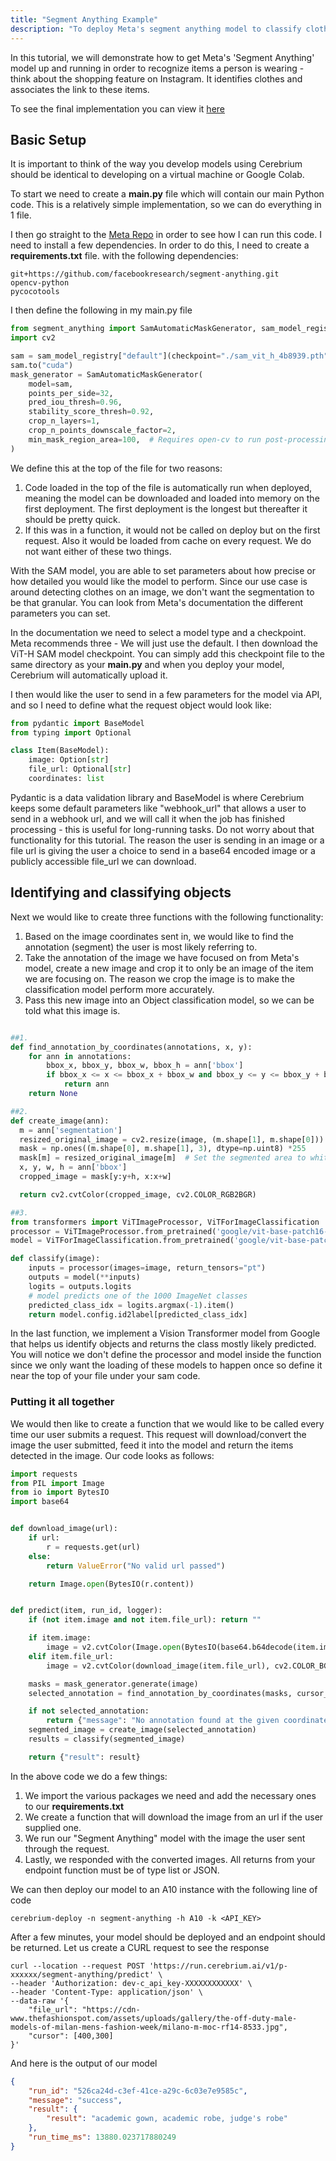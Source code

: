 ```yaml
---
title: "Segment Anything Example"
description: "To deploy Meta's segment anything model to classify clothes"
---
```


In this tutorial, we will demonstrate how to get Meta's 'Segment Anything' model up and running in order to recognize items a person is wearing - think about the
shopping feature on Instagram. It identifies clothes and associates the link to these items.

To see the final implementation you can view it [here](https://github.com/CerebriumAI/examples/tree/master/2-segment-anything)

## Basic Setup

It is important to think of the way you develop models using Cerebrium should be identical to developing on a virtual machine or Google Colab.

To start we need to create a **main.py** file which will contain our main Python code. This is a relatively simple implementation, so we can do everything in 1 file.

I then go straight to the [Meta Repo](https://github.com/facebookresearch/segment-anything) in order to see how I can run this code.
I need to install a few dependencies. In order to do this, I need to create a **requirements.txt** file. with the following dependencies: 

```
git+https://github.com/facebookresearch/segment-anything.git
opencv-python
pycocotools
```

I then define the following in my main.py file

```python
from segment_anything import SamAutomaticMaskGenerator, sam_model_registry
import cv2

sam = sam_model_registry["default"](checkpoint="./sam_vit_h_4b8939.pth")
sam.to("cuda")
mask_generator = SamAutomaticMaskGenerator(
    model=sam,
    points_per_side=32,
    pred_iou_thresh=0.96,
    stability_score_thresh=0.92,
    crop_n_layers=1,
    crop_n_points_downscale_factor=2,
    min_mask_region_area=100,  # Requires open-cv to run post-processing
)
```

We define this at the top of the file for two reasons:
1. Code loaded in the top of the file is automatically run when deployed, meaning the model can be downloaded and loaded into memory on the first deployment.
The first deployment is the longest but thereafter it should be pretty quick.
2. If this was in a function, it would not be called on deploy but on the first request. Also it would be loaded from cache on every request. We do not want either
of these two things.

With the SAM model, you are able to set parameters about how precise or how detailed you would like the model to perform. Since our use case is around detecting
clothes on an image, we don't want the segmentation to be that granular. You can look from Meta's documentation the different parameters you can set.

In the documentation we need to select a model type and a checkpoint. Meta recommends three - We will just use the default. I then download the ViT-H SAM model
checkpoint. You can simply add this checkpoint file to the same directory as your **main.py** and when you deploy your model, Cerebrium will automatically upload it.

I then would like the user to send in a few parameters for the model via API, and so I need to define what the request object would look like:

```python
from pydantic import BaseModel
from typing import Optional

class Item(BaseModel):
    image: Option[str]
    file_url: Optional[str]
    coordinates: list

```

Pydantic is a data validation library and BaseModel is where Cerebrium keeps some default parameters like "webhook_url" that allows a user to send in a webhook url,
and we will call it when the job has finished processing - this is useful for long-running tasks. Do not worry about that functionality for this tutorial. The reason
the user is sending in an image or a file url is giving the user a choice to send in a base64 encoded image or a publicly accessible file_url we can download.

## Identifying and classifying objects

Next we would like to create three functions with the following functionality:
1. Based on the image coordinates sent in, we would like to find the annotation (segment) the user is most likely referring to.
2. Take the annotation of the image we have focused on from Meta's model, create a new image and crop it to only be an image of the item we are focusing on.
The reason we crop the image is to make the classification model perform more accurately.
3. Pass this new image into an Object classification model, so we can be told what this image is.

```Python

##1.
def find_annotation_by_coordinates(annotations, x, y):
    for ann in annotations:
        bbox_x, bbox_y, bbox_w, bbox_h = ann['bbox']
        if bbox_x <= x <= bbox_x + bbox_w and bbox_y <= y <= bbox_y + bbox_h:
            return ann
    return None

##2.
def create_image(ann):
  m = ann['segmentation']
  resized_original_image = cv2.resize(image, (m.shape[1], m.shape[0]))
  mask = np.ones((m.shape[0], m.shape[1], 3), dtype=np.uint8) *255
  mask[m] = resized_original_image[m]  # Set the segmented area to white
  x, y, w, h = ann['bbox']
  cropped_image = mask[y:y+h, x:x+w]

  return cv2.cvtColor(cropped_image, cv2.COLOR_RGB2BGR)

##3.
from transformers import ViTImageProcessor, ViTForImageClassification
processor = ViTImageProcessor.from_pretrained('google/vit-base-patch16-224')
model = ViTForImageClassification.from_pretrained('google/vit-base-patch16-224')

def classify(image):
    inputs = processor(images=image, return_tensors="pt")
    outputs = model(**inputs)
    logits = outputs.logits
    # model predicts one of the 1000 ImageNet classes
    predicted_class_idx = logits.argmax(-1).item()
    return model.config.id2label[predicted_class_idx]

```

In the last function, we implement a Vision Transformer model from Google that helps us identify objects and returns the class mostly likely predicted. You will notice
we don't define the processor and model inside the function since we only want the loading of these models to happen once so define it near the top of your
file under your sam code.

### Putting it all together

We would then like to create a function that we would like to be called every time our user submits a request. This request will download/convert the image
the user submitted, feed it into the model and return the items detected in the image. Our code looks as follows:

```python
import requests
from PIL import Image
from io import BytesIO
import base64


def download_image(url):
    if url:
        r = requests.get(url)
    else:
        return ValueError("No valid url passed")

    return Image.open(BytesIO(r.content))


def predict(item, run_id, logger):
    if (not item.image and not item.file_url): return ""

    if item.image:
        image = v2.cvtColor(Image.open(BytesIO(base64.b64decode(item.image))), cv2.COLOR_BGR2RGB)
    elif item.file_url:
        image = v2.cvtColor(download_image(item.file_url), cv2.COLOR_BGR2RGB)

    masks = mask_generator.generate(image)
    selected_annotation = find_annotation_by_coordinates(masks, cursor_x, cursor_y)

    if not selected_annotation:
        return {"message": "No annotation found at the given coordinates."}
    segmented_image = create_image(selected_annotation)
    results = classify(segmented_image)

    return {"result": result}
```

In the above code we do a few things:
1. We import the various packages we need and add the necessary ones to our **requirements.txt**
2. We create a function that will download the image from an url if the user supplied one.
3. We run our "Segment Anything" model with the image the user sent through the request.
4. Lastly, we responded with the converted images. All returns from your endpoint function must be of type list or JSON.

We can then deploy our model to an A10 instance with the following line of code

```
cerebrium-deploy -n segment-anything -h A10 -k <API_KEY>
```

After a few minutes, your model should be deployed and an endpoint should be returned. Let us create a CURL request to see the response

```
curl --location --request POST 'https://run.cerebrium.ai/v1/p-xxxxxx/segment-anything/predict' \
--header 'Authorization: dev-c_api_key-XXXXXXXXXXXX' \
--header 'Content-Type: application/json' \
--data-raw '{
    "file_url": "https://cdn-www.thefashionspot.com/assets/uploads/gallery/the-off-duty-male-models-of-milan-mens-fashion-week/milano-m-moc-rf14-8533.jpg",
    "cursor": [400,300]
}'
```

And here is the output of our model
```json
{
    "run_id": "526ca24d-c3ef-41ce-a29c-6c03e7e9585c",
    "message": "success",
    "result": {
        "result": "academic gown, academic robe, judge's robe"
    },
    "run_time_ms": 13880.023717880249
}
```
